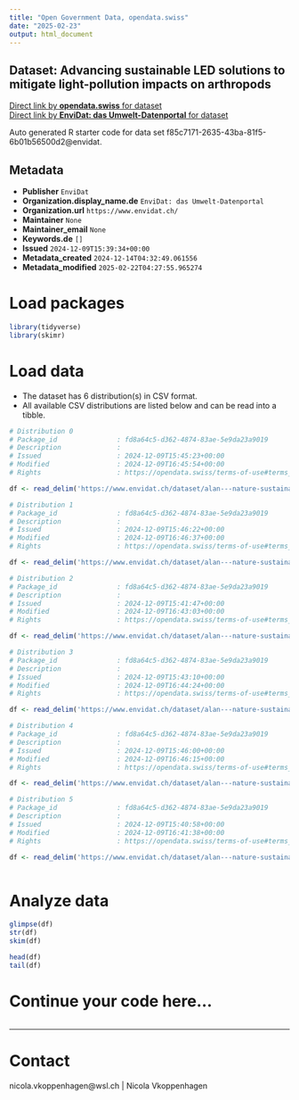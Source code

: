 ```yaml
---
title: "Open Government Data, opendata.swiss"
date: "2025-02-23"
output: html_document
---
```


## Dataset: Advancing sustainable LED solutions to mitigate light-pollution impacts on arthropods



[Direct link by **opendata.swiss** for dataset](https://opendata.swiss/de/dataset/advancing-sustainable-led-solutions-to-mitigate-light-pollution-impacts-on-arthropods)<br>
[Direct link by **EnviDat: das Umwelt-Datenportal** for dataset](https://www.envidat.ch/#/metadata/alan---nature-sustainability)

Auto generated R starter code for data set f85c7171-2635-43ba-81f5-6b01b56500d2@envidat.

## Metadata

- **Publisher** `EnviDat`
- **Organization.display_name.de** `EnviDat: das Umwelt-Datenportal`
- **Organization.url** `https://www.envidat.ch/`
- **Maintainer** `None`
- **Maintainer_email** `None`
- **Keywords.de** `[]`
- **Issued** `2024-12-09T15:39:34+00:00`
- **Metadata_created** `2024-12-14T04:32:49.061556`
- **Metadata_modified** `2025-02-22T04:27:55.965274`


# Load packages

```r

library(tidyverse)
library(skimr)

```

# Load data

-   The dataset has 6 distribution(s) in CSV format.
-   All available CSV distributions are listed below and can be read into a tibble.

```r

# Distribution 0
# Package_id               : fd8a64c5-d362-4874-83ae-5e9da23a9019
# Description              : 
# Issued                   : 2024-12-09T15:45:23+00:00
# Modified                 : 2024-12-09T16:45:54+00:00
# Rights                   : https://opendata.swiss/terms-of-use#terms_open

df <- read_delim('https://www.envidat.ch/dataset/alan---nature-sustainability/resource/92df1cc5-e8f7-4ed8-98b6-8f512edd3504')

# Distribution 1
# Package_id               : fd8a64c5-d362-4874-83ae-5e9da23a9019
# Description              : 
# Issued                   : 2024-12-09T15:46:22+00:00
# Modified                 : 2024-12-09T16:46:37+00:00
# Rights                   : https://opendata.swiss/terms-of-use#terms_open

df <- read_delim('https://www.envidat.ch/dataset/alan---nature-sustainability/resource/352f7a23-41a2-4160-b5da-000ca56511bb')

# Distribution 2
# Package_id               : fd8a64c5-d362-4874-83ae-5e9da23a9019
# Description              : 
# Issued                   : 2024-12-09T15:41:47+00:00
# Modified                 : 2024-12-09T16:43:03+00:00
# Rights                   : https://opendata.swiss/terms-of-use#terms_open

df <- read_delim('https://www.envidat.ch/dataset/alan---nature-sustainability/resource/aa8b6e52-c154-482c-a4db-2a9ff2ceaff2')

# Distribution 3
# Package_id               : fd8a64c5-d362-4874-83ae-5e9da23a9019
# Description              : 
# Issued                   : 2024-12-09T15:43:10+00:00
# Modified                 : 2024-12-09T16:44:24+00:00
# Rights                   : https://opendata.swiss/terms-of-use#terms_open

df <- read_delim('https://www.envidat.ch/dataset/alan---nature-sustainability/resource/388d1352-f4ab-4c80-9439-b47ff1b2d84a')

# Distribution 4
# Package_id               : fd8a64c5-d362-4874-83ae-5e9da23a9019
# Description              : 
# Issued                   : 2024-12-09T15:46:00+00:00
# Modified                 : 2024-12-09T16:46:15+00:00
# Rights                   : https://opendata.swiss/terms-of-use#terms_open

df <- read_delim('https://www.envidat.ch/dataset/alan---nature-sustainability/resource/7aa3a91d-3ed9-477c-aa15-68c42f50392b')

# Distribution 5
# Package_id               : fd8a64c5-d362-4874-83ae-5e9da23a9019
# Description              : 
# Issued                   : 2024-12-09T15:40:58+00:00
# Modified                 : 2024-12-09T16:41:38+00:00
# Rights                   : https://opendata.swiss/terms-of-use#terms_open

df <- read_delim('https://www.envidat.ch/dataset/alan---nature-sustainability/resource/3aecf663-0494-4d8d-9a9b-70ee70584c33')



```

# Analyze data

```r

glimpse(df)
str(df)
skim(df)

head(df)
tail(df)

```

# Continue your code here...

```r

```

------------------------------------------------------------------------

# Contact

nicola.vkoppenhagen@wsl.ch | Nicola Vkoppenhagen
